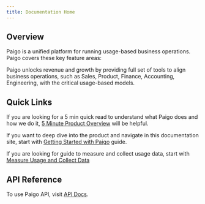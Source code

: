 ```yaml
---
title: Documentation Home
---
```


## Overview

Paigo is a unified platform for running usage-based business operations. Paigo covers these key feature areas:

<CardGroup cols={2}>
  <Card title="Usage-based Billing" icon="file-invoice-dollar" color="#3f76ddc">
  </Card>
  <Card title="Usage-based Pricing" icon="tag" color="#3f76dd">
  </Card>
  <Card title="Usage-based Cost" icon="dollar-sign" color="#3f76dd">
  </Card>
  <Card title="Usage-based Analytics" icon="chart-line" color="#3f76dd">
  </Card>
</CardGroup>

<Card title="Usage-based Cloud Integration" icon="cloud" color="#3f76dd">
</Card>

Paigo unlocks revenue and growth by providing full set of tools to align business operations, such as Sales, Product, Finance, Accounting, Engineering, with the critical usage-based models.

## Quick Links

If you are looking for a 5 min quick read to understand what Paigo does and how we do it, [5 Minute Product Overview](/overview/5-minute-product-overview) will be helpful.

If you want to deep dive into the product and navigate in this documentation site, start with [Getting Started with Paigo](/overview/getting-started-with-paigo) guide.

If you are looking for guide to measure and collect usage data, start with [Measure Usage and Collect Data](/measure-usage-and-collect-data)

## API Reference

To use Paigo API, visit [API Docs](https://paigo-public-information.s3.us-east-2.amazonaws.com/public_api.html).